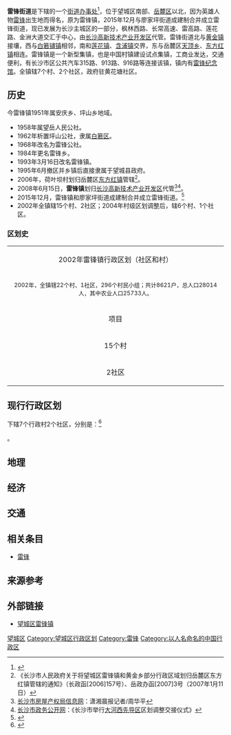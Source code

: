 {{中国乡级行政区
|景观照片文件名 = Entrance of the Former Residence of Lei Feng.jpg
|景观照片描述 = 雷锋故居
|汉语拼音 = 
|其他语言 = 
|其他语言名称 = 
|旧称 = 
|地名出处 = 
|位置图文件名 = 
|位置图描述 = 
|自定义图片= 
|建置时间 = 
|政府驻地 = 
|毗邻 = 
|总面积 = 
|总人口 = 
|总人口年份 = 
|户籍人口 = 
|户籍人口年份 = 
|常住人口 = 
|常住人口年份 = 
|人口密度 = 
|GDP = 
|GDP年份 = 
|邮政编码 = 
|电话区号 = 731
|官方网站 = 
|网站名称 = 
|43/01/12/013/000}}

'''雷锋街道'''是{{PRC admin/fullname|43/01/12/013/000|3}}下辖的一个[[街道办事处|街道办事处]]<ref>{{PRC admin/ref sgc|{{PRC admin/parent|43/01/12/013/000}}}}</ref>，位于望城区南部、[[岳麓区|岳麓区]]以北，因为英雄人物[[雷锋|雷锋]]出生地而得名，原为雷锋镇，2015年12月与廖家坪街道成建制合并成立雷锋街道，现已发展为长沙主城区的一部分，枫林西路、长常高速、雷高路、莲花路、金洲大道交汇于中心，由[[长沙高新技术产业开发区|长沙高新技术产业开发区]]代管。雷锋街道北与[[黄金镇_(长沙市)|黄金镇]]接壤，西与[[白箬铺镇|白箬铺镇]]相邻，南和[[莲花镇_(长沙市)|莲花镇]]、[[含浦镇|含浦镇]]交界，东与岳麓区[[天顶乡|天顶乡]]、[[东方红镇_(长沙市)|东方红镇]]相连。雷锋镇是一个新型集镇，也是中国村镇建设试点集镇，工商业发达，交通便利，有长沙市区公共汽车315路、913路、916路等连接该镇，镇内有[[湖南雷锋纪念馆|雷锋纪念馆]]。全镇辖7个村、2个社区，政府驻黄花塘社区。

==历史==
今雷锋镇1951年属安庆乡、坪山乡地域。
* 1958年属望岳人民公社。
* 1962年析置坪山公社，隶属[[白箬区|白箬区]]。
* 1968年改名为雷锋公社。
* 1984年更名雷锋乡。
* 1993年3月16日改名雷锋镇。
* 1995年6月撤区并乡镇后直接隶属于望城县政府。
* 2006年，荷叶坝村划归岳麓区[[东方红镇_(长沙市)|东方红镇]]管辖<ref>《长沙市人民政府关于将望城区雷锋镇和黄金乡部分行政区域划归岳麓区东方红镇管辖的通知》（长政函[2006]157号）、岳政办函[2007]3号（2007年1月11日）</ref>。
* 2008年6月15日，'''雷锋镇'''划归[[长沙高新技术产业开发区|长沙高新技术产业开发区]]代管<ref>[http://www.wcfdc.gov.cn/news/301001001/20087/16/10_1209_18.html 长沙市房屋产权局信息网]{{dead link|date=2018年5月 |bot=InternetArchiveBot |fix-attempted=yes }}：潇湘晨报记者/周华平</ref><ref>[http://www.changsha.gov.cn/xxgk/bmgkml/gzbm/bgt/dsj/200810/t20081028_85648.html 长沙市政务公开网]{{dead link|date=2018年5月 |bot=InternetArchiveBot |fix-attempted=yes }}：《长沙市举行[[长沙大河西先导区|大河西先导区]]区划调整交接仪式》</ref>。
* 2015年12月，雷锋镇和廖家坪街道成建制合并成立雷锋街道。<ref>{{cite news|author=颜宇东|url=http://hunan.voc.com.cn/article/201512/201512020820273734.html|title=湖南93个县市区乡镇区划调整方案公布 你家乡变了没|publisher=[[潇湘晨报|潇湘晨报]]|date=2015-12-02|accessdate=2017-09-17|archive-date=2017-09-17|archive-url=https://web.archive.org/web/20170917032324/http://hunan.voc.com.cn/article/201512/201512020820273734.html|dead-url=no}}</ref>
*2002年全镇辖15个村、2社区；2004年村级区划调整后，辖6个村、1个社区。

===区划史===
{| border="1" width="85%"
|-----
| align="center" colspan="2" | 2002年雷锋镇行政区划（社区和村）
|-----
| align="center" colspan="2" |
<font size="2">2002年，全镇辖22个村、1社区，296个村民小组；共计8621户，总人口28014人，其中农业人口25733人。</font>
|-----
| align="center" | 项目 || align="center"  width="85%" | 单位详列
|-----
| align="center" | 15个村
| width="85%" | 枫树村、合心村、荷叶坝村、黄花塘村、雷锋村、马头村、牌楼坝村、平安村、坪山村、桥头村、石塘村、双凤村、同心村、推子山村和真人桥村
|-----
| align="center" | 2社区 ||  width="85%" | 龙回塘社区、荷花塘社区
|}

==现行行政区划==
下辖7个行政村2个社区，分别是：<ref>{{PRC admin/ref sgc|43/01/12/013/000}}</ref>

{{PRC admin/children|43/01/12/013/000}}。

==地理==

==经济==

==交通==

== 相关条目 ==
*[[雷锋|雷锋]]

==来源参考==
{{Reflist}}

==外部链接==
* [http://www.wangcheng.gov.cn/sites/site74/index.jsp 望城区雷锋镇] {{Wayback|url=http://www.wangcheng.gov.cn/sites/site74/index.jsp |date=20081229163555 }}

{{湖南省长沙市望城区行政区划}}

[[Category:长沙街道_(行政区划)|望城区]]
[[Category:望城区行政区划|Category:望城区行政区划]]
[[Category:雷锋|Category:雷锋]]
[[Category:以人名命名的中国行政区|Category:以人名命名的中国行政区]]